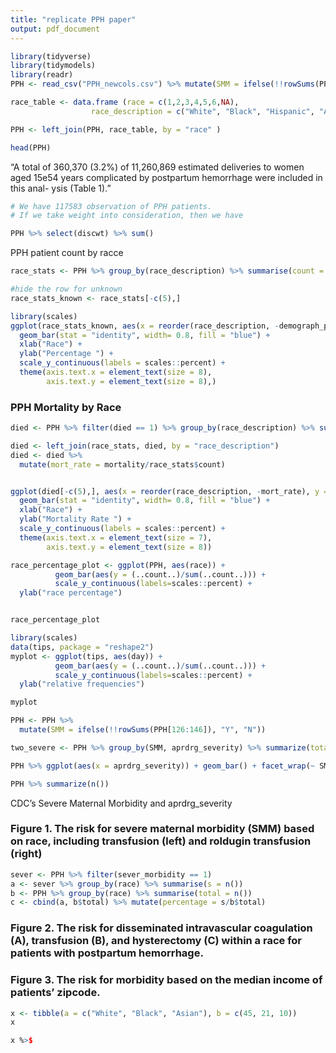 ```yaml
---
title: "replicate PPH paper"
output: pdf_document
---
```


```r
library(tidyverse)
library(tidymodels)
library(readr)
PPH <- read_csv("PPH_newcols.csv") %>% mutate(SMM = ifelse(!!rowSums(PPH[126:146]), "Y", "N"))

race_table <- data.frame (race = c(1,2,3,4,5,6,NA),
                  race_description = c("White", "Black", "Hispanic", "Asian or PI", "Native American", "Other", "Unknown") )

PPH <- left_join(PPH, race_table, by = "race" )

head(PPH)
```

"A total of 360,370 (3.2%) of 11,260,869
estimated deliveries to women aged
15e54 years complicated by postpartum
hemorrhage were included in this anal-
ysis (Table 1)."

```r
# We have 117583 observation of PPH patients.
# If we take weight into consideration, then we have

PPH %>% select(discwt) %>% sum()
```
PPH patient count by racce
```r

race_stats <- PPH %>% group_by(race_description) %>% summarise(count = n(), demograph_perc = round(n()/117583, digits = 3)) %>% arrange(desc(demograph_perc))

#hide the row for unknown
race_stats_known <- race_stats[-c(5),]


```

```r
library(scales)
ggplot(race_stats_known, aes(x = reorder(race_description, -demograph_perc), y = demograph_perc)) +
  geom_bar(stat = "identity", width= 0.8, fill = "blue") +
  xlab("Race") + 
  ylab("Percentage ") + 
  scale_y_continuous(labels = scales::percent) + 
  theme(axis.text.x = element_text(size = 8), 
        axis.text.y = element_text(size = 8),)

```

### PPH Mortality by Race

```r
died <- PPH %>% filter(died == 1) %>% group_by(race_description) %>% summarise(mortality = n()) 

died <- left_join(race_stats, died, by = "race_description")
died <- died %>% 
  mutate(mort_rate = mortality/race_stats$count)


ggplot(died[-c(5),], aes(x = reorder(race_description, -mort_rate), y = mort_rate)) +
  geom_bar(stat = "identity", width= 0.8, fill = "blue") +
  xlab("Race") + 
  ylab("Mortality Rate ") + 
  scale_y_continuous(labels = scales::percent) + 
  theme(axis.text.x = element_text(size = 7), 
        axis.text.y = element_text(size = 8))

```

```r

race_percentage_plot <- ggplot(PPH, aes(race)) + 
          geom_bar(aes(y = (..count..)/sum(..count..))) + 
          scale_y_continuous(labels=scales::percent) +
  ylab("race percentage")


race_percentage_plot
```

```r
library(scales) 
data(tips, package = "reshape2")
myplot <- ggplot(tips, aes(day)) + 
          geom_bar(aes(y = (..count..)/sum(..count..))) + 
          scale_y_continuous(labels=scales::percent) +
  ylab("relative frequencies")

myplot

```


```r
PPH <- PPH %>% 
  mutate(SMM = ifelse(!!rowSums(PPH[126:146]), "Y", "N")) 

two_severe <- PPH %>% group_by(SMM, aprdrg_severity) %>% summarize(total = n()) 

PPH %>% ggplot(aes(x = aprdrg_severity)) + geom_bar() + facet_wrap(~ SMM)

PPH %>% summarize(n())

```

CDC's Severe Maternal Morbidity and aprdrg_severity

### Figure 1. The risk for severe maternal morbidity (SMM) based on race, including transfusion (left) and roldugin transfusion (right) 

```r
sever <- PPH %>% filter(sever_morbidity == 1) 
a <- sever %>% group_by(race) %>% summarise(s = n())
b <- PPH %>% group_by(race) %>% summarise(total = n())
c <- cbind(a, b$total) %>% mutate(percentage = s/b$total)
```

### Figure 2. The risk for disseminated intravascular coagulation (A), transfusion (B), and hysterectomy (C) within a race for patients with postpartum hemorrhage.


### Figure 3. The risk for morbidity based on the median income of patients’ zipcode.


```r
x <- tibble(a = c("White", "Black", "Asian"), b = c(45, 21, 10))
x

x %>$

```
